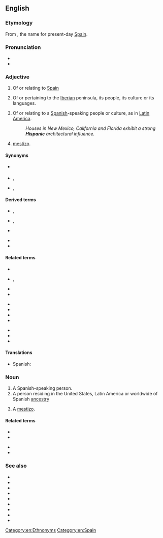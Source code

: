 {{also|hispanic}}
==English==

===Etymology===
From {{m|la|Hispania}}, the {{etyl|la|en}} name for present-day [[Spain]].

===Pronunciation===
* {{IPA|/hɪˈspænɪk/|lang=en}}
* {{rhymes|ænɪk|lang=en}}

===Adjective===
{{en-adj}}

# Of or relating to [[Spain]]
# {{lb|en|historical}} Of or pertaining to the [[Iberia]]n peninsula, its people, its culture or its languages.
# {{lb|en|colloquial}} Of or relating to a [[Spanish]]-speaking people or culture, as in [[Latin America]].
#: ''Houses in New Mexico, California and Florida exhibit a strong '''Hispanic''' architectural influence.''
# {{lb|en|colloquial}} [[mestizo]].

====Synonyms====
* {{sense|of Spain}} {{l|en|Spanish}}
* {{sense|of Spanish-speaking people}} {{l|en|Latin}}, {{l|en|Latino}}
* {{sense|of Iberia}} {{l|en|Iberian}}, {{l|en|Hispanian}}

====Derived terms====
{{der-top}}
* {{l|en|Hispanicisation}}, {{l|en|Hispanicization}}
* {{l|en|Hispanicise}}, {{l|en|Hispanicize}}
* {{l|en|Hispanicism}}
{{der-mid}}
* {{l|en|Hispanicity}}
* {{l|en|Hispanic panic}}
{{der-bottom}}

====Related terms====
{{rel-top3}}
* {{l|en|Hispanist}}
* {{l|en|Hispano-}}, {{l|en|hispano-}}
* {{l|en|Hispanophile}}
* {{l|en|Hispanophilia}}
{{rel-mid3}}
* {{l|en|Hispanophilic}}
* {{l|en|Hispanophobe}}
* {{l|en|Hispanophobia}}
* {{l|en|Hispanophobic}}
{{rel-mid3}}
* {{l|en|Hispanophone}}
* {{l|en|Hispanophone Caribbean}}
* {{l|en|Hispanophonia}}
{{rel-bottom}}

====Translations====
{{trans-top}}
* Spanish: {{t+|es|hispánico}}
{{trans-mid}}
{{trans-bottom}}

===Noun===
{{en-noun}}

# A Spanish-speaking person.
# A person residing in the United States, Latin America or worldwide of Spanish [[ancestry]]
# {{lb|en|colloquial}} A [[mestizo]].

====Related terms====
{{rel-top}}
* {{l|en|Hispano}}
* {{l|en|spaniel}}
{{rel-mid}}
* {{l|en|Spanish}}
* {{l|en|Spanish-speaking}}
{{rel-bottom}}

===See also===
* {{l|en|Iberian}}
* {{l|en|Ibero-}}
* {{l|en|Ibero-America}}
* {{l|en|Ibero-American}}
* {{l|en|Ibero-Romance}}
* {{l|en|Latin}}
* {{l|en|Latina}}
* {{l|en|Latin American}}
* {{l|en|Latino}}

[[Category:en:Ethnonyms]]
[[Category:en:Spain]]